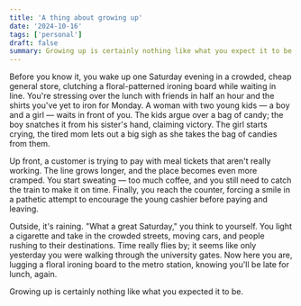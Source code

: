 ```yaml
---
title: 'A thing about growing up'
date: '2024-10-16'
tags: ['personal']
draft: false
summary: Growing up is certainly nothing like what you expect it to be. You soon discover that adulthood demands patience—a lesson that applies to most aspects of life.
--- 
```


Before you know it, you wake up one Saturday evening in a crowded, cheap general store, clutching a floral-patterned ironing board while waiting in line. You're stressing over the lunch with friends in half an hour and the shirts you've yet to iron for Monday. A woman with two young kids — a boy and a girl — waits in front of you. The kids argue over a bag of candy; the boy snatches it from his sister's hand, claiming victory. The girl starts crying, the tired mom lets out a big sigh as she takes the bag of candies from them. 

Up front, a customer is trying to pay with meal tickets that aren't really working. The line grows longer, and the place becomes even more cramped. You start sweating — too much coffee, and you still need to catch the train to make it on time. Finally, you reach the counter, forcing a smile in a pathetic attempt to encourage the young cashier before paying and leaving.

Outside, it's raining. "What a great Saturday," you think to yourself. You light a cigarette and take in the crowded streets, moving cars, and people rushing to their destinations. Time really flies by; it seems like only yesterday you were walking through the university gates. Now here you are, lugging a floral ironing board to the metro station, knowing you'll be late for lunch, again.

Growing up is certainly nothing like what you expected it to be.


